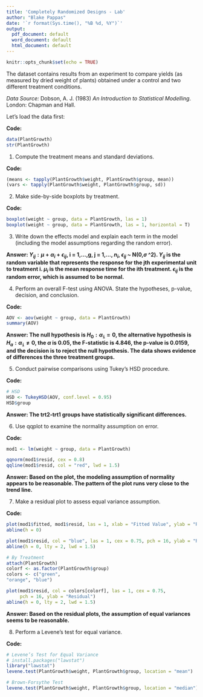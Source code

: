 ---
title: 'Completely Randomized Designs - Lab'
author: "Blake Pappas"
date: '`r format(Sys.time(), "%B %d, %Y")`'
output:
  pdf_document: default
  word_document: default
  html_document: default
---

```{r setup, include = FALSE}
knitr::opts_chunk$set(echo = TRUE)
```

The dataset \texttt{PlantGrowth} contains results from an experiment to compare yields (as measured by dried weight of plants) obtained under a control and two different treatment conditions.

*Data Source:* Dobson, A. J. (1983) *An Introduction to Statistical Modelling*. London: Chapman and Hall.

Let's load the data first:

**Code:**

```{r}
data(PlantGrowth)
str(PlantGrowth)
```

1. Compute the treatment means and standard deviations.

**Code:**

```{r}
(means <- tapply(PlantGrowth$weight, PlantGrowth$group, mean))
(vars <- tapply(PlantGrowth$weight, PlantGrowth$group, sd))
```

2. Make side-by-side boxplots by treatment.

**Code:**

```{r}
boxplot(weight ~ group, data = PlantGrowth, las = 1)
boxplot(weight ~ group, data = PlantGrowth, las = 1, horizontal = T)
```

3. Write down the effects model and explain each term in the model (including the model assumptions regarding the random error).

**Answer: $Y_{ij}: \mu + \alpha_{i} + \epsilon_{ij}$, i = 1,...,g,   j = 1,..., $n_{i}$,   $\epsilon_{ij}$ ~ N(0,$\sigma$ ^2). $Y_{ij}$ is the random variable that represents the response for the jth experimental unit to treatment i. $\mu_{i}$ is the mean response time for the ith treatment. $\epsilon_{ij}$ is the random error, which is assumed to be normal.**


4. Perform an overall F-test using ANOVA. State the hypotheses, p-value, decision, and conclusion.

**Code:**

```{r}
AOV <- aov(weight ~ group, data = PlantGrowth)
summary(AOV)
```

**Answer: The null hypothesis is $H_{0}: \alpha_{\texttt{i}}= 0$, the alternative hypothesis is $H_{a}: \alpha_{\texttt{i}}\neq 0$, the $\alpha$ is 0.05, the F-statistic is 4.846, the p-value is 0.0159, and the decision is to reject the null hypothesis. The data shows evidence of differences the three treatment groups.**


5. Conduct pairwise comparisons using Tukey's HSD  procedure.

**Code:**

```{r}
# HSD
HSD <- TukeyHSD(AOV, conf.level = 0.95)
HSD$group
```

**Answer: The trt2-trt1 groups have statistically significant differences.**

6. Use qqplot to examine the normality assumption on error.

**Code:**

```{r}
mod1 <- lm(weight ~ group, data = PlantGrowth)

qqnorm(mod1$resid, cex = 0.8)
qqline(mod1$resid, col = "red", lwd = 1.5)
```

**Answer: Based on the plot, the modeling assumption of normality appears to be reasonable. The pattern of the plot runs very close to the trend line.**

7. Make a residual plot to assess equal variance assumption.

**Code:**

```{r}
plot(mod1$fitted, mod1$resid, las = 1, xlab = "Fitted Value", ylab = "Residual", cex = 0.75, col = "blue")
abline(h = 0)

plot(mod1$resid, col = "blue", las = 1, cex = 0.75, pch = 16, ylab = "Residual")
abline(h = 0, lty = 2, lwd = 1.5)

# By Treatment
attach(PlantGrowth)
colorf <- as.factor(PlantGrowth$group)
colors <- c("green",
"orange", "blue")

plot(mod1$resid, col = colors[colorf], las = 1, cex = 0.75,
     pch = 16, ylab = "Residual")
abline(h = 0, lty = 2, lwd = 1.5)
```

**Answer: Based on the residual plots, the assumption of equal variances seems to be reasonable.**

8. Perform a Levene’s test for equal variance.

**Code:**

```{r, warning = FALSE}
# Levene’s Test for Equal Variance
# install.packages("lawstat")
library("lawstat")
levene.test(PlantGrowth$weight, PlantGrowth$group, location = "mean")

# Brown-Forsythe Test
levene.test(PlantGrowth$weight, PlantGrowth$group, location = "median")
```